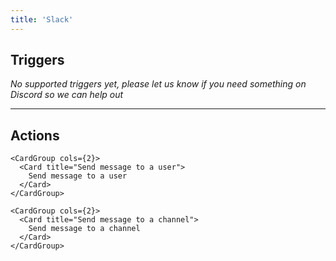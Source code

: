 ```yaml
---
title: 'Slack'
---
```


## Triggers

*No supported triggers yet, please let us know if you need something on Discord so we can help out* 


---

## Actions


    <CardGroup cols={2}>
      <Card title="Send message to a user">
        Send message to a user
      </Card>
    </CardGroup>
  
    <CardGroup cols={2}>
      <Card title="Send message to a channel">
        Send message to a channel
      </Card>
    </CardGroup>
  

